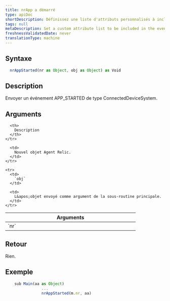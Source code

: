 ```yaml
---
title: nrApp a démarré
type: apiDoc
shortDescription: Définissez une liste d'attributs personnalisés à inclure dans l'événement.
tags: null
metaDescription: Set a custom attribute list to be included in the events.
freshnessValidatedDate: never
translationType: machine
---
```


## Syntaxe

```js
  nrAppStarted(nr as Object, obj as Object) as Void
```

## Description

Envoyer un événement APP\_STARTED de type ConnectedDeviceSystem.

## Arguments

<table>
  <thead>
    <tr>
      <th width="25%">
        Arguments
      </th>

      <th>
        Description
      </th>
    </tr>
  </thead>

  <tbody>
    <tr>
      <td>
        `nr`
      </td>

      <td>
        Nouvel objet Agent Relic.
      </td>
    </tr>

    <tr>
      <td>
        `obj`
      </td>

      <td>
        L&apos;objet envoyé comme argument de la sous-routine principale.
      </td>
    </tr>
  </tbody>
</table>

## Retour

Rien.

## Exemple

```js
  	sub Main(aa as Object)
		        ...
		        nrAppStarted(m.nr, aa)
```